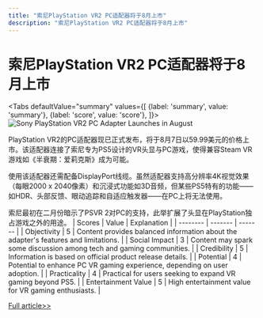 ```yaml
---
title: "索尼PlayStation VR2 PC适配器将于8月上市"
description: "索尼PlayStation VR2 PC适配器将于8月上市"
---
```



# 索尼PlayStation VR2 PC适配器将于8月上市


<Tabs
	defaultValue="summary"
	values={[
	{label: 'summary', value: 'summary'},
	{label: 'score', value: 'score'},
]}>
<TabItem value="summary">
<img
  src="https://image.informedainews.com/2024/06/Vid-mSu-1717494829-0.jpg"
  alt="Sony PlayStation VR2 PC Adapter Launches in August"
/>



PlayStation VR2的PC适配器现已正式发布，将于8月7日以59.99美元的价格上市。该适配器连接了索尼专为PS5设计的VR头显与PC游戏，使得兼容Steam VR游戏如《半衰期：爱莉克斯》成为可能。

使用该适配器还需配备DisplayPort线缆。虽然适配器支持高分辨率4K视觉效果（每眼2000 x 2040像素）和沉浸式功能如3D音频，但某些PS5特有的功能——如HDR、头部反馈、眼动追踪和自适应触发器——在PC上将无法使用。

索尼最初在二月份暗示了PSVR 2对PC的支持，此举扩展了头显在PlayStation独占游戏之外的用途。
</TabItem>
<TabItem value="score">
	| Scores     | Value   | Explanation |
	| -------- | ------- | ------- |
	| Objectivity  | 5    | Content provides balanced information about the adapter's features and limitations.    |
	| Social Impact | 3     | Content may spark some discussion among tech and gaming communities.    |
	| Credibility    | 5    | Information is based on official product release details.    |
	| Potential    | 4    | Potential to enhance PC VR gaming experience, depending on user adoption.    |
	| Practicality    | 4    | Practical for users seeking to expand VR gaming beyond PS5.    |
	| Entertainment Value    | 5    | High entertainment value for VR gaming enthusiasts.    |
</TabItem>
</Tabs>

[Full article>>](https://www.cnbeta.com.tw/articles/game/1433430.htm)
